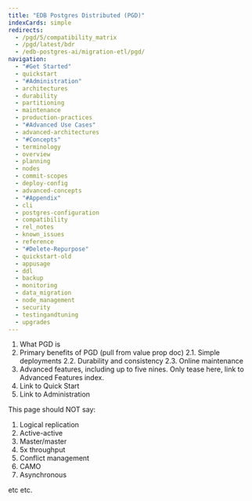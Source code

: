 ```yaml
---
title: "EDB Postgres Distributed (PGD)"
indexCards: simple
redirects:
  - /pgd/5/compatibility_matrix
  - /pgd/latest/bdr
  - /edb-postgres-ai/migration-etl/pgd/
navigation:
  - "#Get Started"
  - quickstart
  - "#Administration"
  - architectures
  - durability
  - partitioning
  - maintenance
  - production-practices
  - "#Advanced Use Cases"
  - advanced-architectures
  - "#Concepts"
  - terminology
  - overview
  - planning
  - nodes
  - commit-scopes
  - deploy-config
  - advanced-concepts
  - "#Appendix"
  - cli
  - postgres-configuration
  - compatibility
  - rel_notes
  - known_issues
  - reference
  - "#Delete-Repurpose"
  - quickstart-old
  - appusage
  - ddl
  - backup
  - monitoring
  - data_migration
  - node_management
  - security
  - testingandtuning
  - upgrades
---
```


1. What PGD is
2. Primary benefits of PGD (pull from value prop doc)
2.1. Simple deployments
2.2. Durability and consistency
2.3. Online maintenance
3. Advanced features, including up to five nines. Only tease here, link to Advanced Features index.
4. Link to Quick Start
5. Link to Administration

This page should NOT say:

1. Logical replication
2. Active-active
3. Master/master
4. 5x throughput
5. Conflict management
6. CAMO
7. Asynchronous

etc etc.
